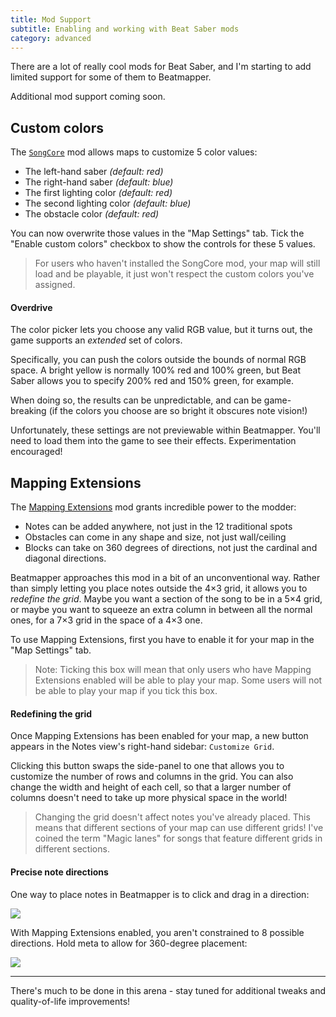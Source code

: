 ```yaml
---
title: Mod Support
subtitle: Enabling and working with Beat Saber mods
category: advanced
---
```


There are a lot of really cool mods for Beat Saber, and I'm starting to add limited support for some of them to Beatmapper.

Additional mod support coming soon.

## Custom colors

The [`SongCore`](https://github.com/Kylemc1413/SongCore) mod allows maps to customize 5 color values:

- The left-hand saber _(default: red)_
- The right-hand saber _(default: blue)_
- The first lighting color _(default: red)_
- The second lighting color _(default: blue)_
- The obstacle color _(default: red)_

You can now overwrite those values in the "Map Settings" tab. Tick the "Enable custom colors" checkbox to show the controls for these 5 values.

> For users who haven't installed the SongCore mod, your map will still load and be playable, it just won't respect the custom colors you've assigned.

#### Overdrive

The color picker lets you choose any valid RGB value, but it turns out, the game supports an _extended_ set of colors.

Specifically, you can push the colors outside the bounds of normal RGB space. A bright yellow is normally 100% red and 100% green, but Beat Saber allows you to specify 200% red and 150% green, for example.

When doing so, the results can be unpredictable, and can be game-breaking (if the colors you choose are so bright it obscures note vision!)

Unfortunately, these settings are not previewable within Beatmapper. You'll need to load them into the game to see their effects. Experimentation encouraged!

## Mapping Extensions

The [Mapping Extensions](https://github.com/Kylemc1413/MappingExtensions) mod grants incredible power to the modder:

- Notes can be added anywhere, not just in the 12 traditional spots
- Obstacles can come in any shape and size, not just wall/ceiling
- Blocks can take on 360 degrees of directions, not just the cardinal and diagonal directions.

Beatmapper approaches this mod in a bit of an unconventional way. Rather than simply letting you place notes outside the 4×3 grid, it allows you to _redefine the grid_. Maybe you want a section of the song to be in a 5×4 grid, or maybe you want to squeeze an extra column in between all the normal ones, for a 7×3 grid in the space of a 4×3 one.

To use Mapping Extensions, first you have to enable it for your map in the "Map Settings" tab.

> Note: Ticking this box will mean that only users who have Mapping Extensions enabled will be able to play your map. Some users will not be able to play your map if you tick this box.

#### Redefining the grid

Once Mapping Extensions has been enabled for your map, a new button appears in the Notes view's right-hand sidebar: `Customize Grid`.

Clicking this button swaps the side-panel to one that allows you to customize the number of rows and columns in the grid. You can also change the width and height of each cell, so that a larger number of columns doesn't need to take up more physical space in the world!

> Changing the grid doesn't affect notes you've already placed. This means that different sections of your map can use different grids! I've coined the term "Magic lanes" for songs that feature different grids in different sections.

#### Precise note directions

One way to place notes in Beatmapper is to click and drag in a direction:

![](./images/drag-direction.gif)

With Mapping Extensions enabled, you aren't constrained to 8 possible directions. Hold <Shortcut>meta</Shortcut> to allow for 360-degree placement:

![](./images/360.gif)

---

There's much to be done in this arena - stay tuned for additional tweaks and quality-of-life improvements!
